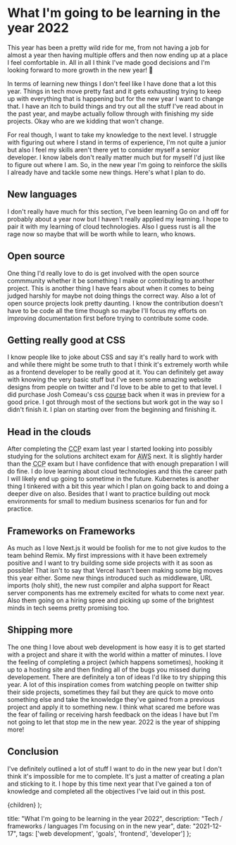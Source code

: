
# What I'm going to be learning in the year 2022

This year has been a pretty wild ride for me, from not having a job for almost a year then having multiple offers and then now ending up at a place I feel comfortable in. All in all I think I've made good decisions
and I'm looking forward to more growth in the new year! 🚀

In terms of learning new things I don't feel like I have done that a lot this year. Things in tech move pretty fast and it gets exhausting trying to keep up with everything that is happening
but for the new year I want to change that. I have an itch to build things and try out all the stuff I've read about in the past year, and maybe actually follow through with finishing my side projects. Okay
who are we kidding that won't change.

For real though, I want to take my knowledge to the next level. I struggle with figuring out where I stand in terms of experience, I'm not quite a junior but also I feel
my skills aren't there yet to consider myself a senior developer. I know labels don't really matter much but for myself I'd just like to figure out where I am. So, in the new year I'm going to reinforce
the skills I already have and tackle some new things. Here's what I plan to do.

## New languages

I don't really have much for this section, I've been learning Go on and off for probably about a year now but I haven't really applied my learning. I hope to pair it with my learning of cloud technologies. Also I guess rust is all the rage now so maybe that will be worth while to learn, who knows.

## Open source

One thing I'd really love to do is get involved with the open source commmunity whether it be something I make or contributing to another project. This is another thing I have fears about when it comes to being judged harshly for maybe not doing things the correct way. Also a lot of open source projects look pretty daunting.
I know the contribution doesn't have to be code all the time though so maybe I'll focus my efforts on improving documentation first before trying to contribute some code.

## Getting really good at CSS

I know people like to joke about CSS and say it's really hard to work with and while there might be some truth to that I think it's extremely worth while as a frontend developer to be really good at it. You
can definitely get away with knowing the very basic stuff but I've seen some amazing website designs from people on twitter and I'd love to be able to get to that level. I did purchase Josh Comeau's css <a href="https://css-for-js.dev/" target="_blank" rel="noopener noreferrer" aria-label="Visit CSS for JS devs, opens in a new tab">course</a> back
when it was in preview for a good price. I got through most of the sections but work got in the way so I didn't finish it. I plan on starting over from the beginning and finishing it.

## Head in the clouds

After completing the <abbr title="Certified Cloud Practitioner">CCP</abbr> exam last year I started looking into possibly studying for the solutions architect exam for <abbr title="Amazon Web Services">AWS</abbr> next. It is slightly harder than the <abbr title="Certified Cloud Practitioner">CCP</abbr> exam but I have confidence that
with enough preparation I will do fine. I do love learning about cloud technologies
and this the career path I will likely end up going to sometime in the future. Kubernetes
is another thing I tinkered with a bit this year which I plan on going back to and
doing a deeper dive on also. Besides that I want to practice building out mock environments
for small to medium business scenarios for fun and for practice.

## Frameworks on Frameworks

As much as I love Next.js it would be foolish for me to not give kudos to the team behind Remix. My first impressions with it have been extremely positive and I want to try building some side projects with
it as soon as possible! That isn't to say that Vercel hasn't been making some big moves this year either. Some new things introduced such as middleware, URL imports (holy shit), the new rust compiler and alpha support for React server components
has me extremely excited for whats to come next year. Also them going on a hiring spree and picking up some of the brightest minds in tech seems pretty promising too.

## Shipping more

The one thing I love about web development is how easy it is to get started with a project and share it with the world within a matter of minutes. I love the feeling of completing a project (which happens sometimes), hooking it up to a hosting site and then finding all of the bugs you missed during developement. There are
definitely a ton of ideas I'd like to try shipping this year. A lot of this inspiration comes from watching people on twitter ship their side projects, sometimes they fail but they are quick to move onto something else and take the knowledge they've gained from a previous project
and apply it to something new. I think what scared me before was the fear of failing or receiving harsh feedback on the ideas I have but I'm not going to let that stop me in the new year. 2022 is the year of shipping more!

## Conclusion

I've definitely outlined a lot of stuff I want to do in the new year but I don't think it's impossible for me to complete. It's just a matter of creating a plan and sticking to it. I hope by this time next year that I've gained a ton of knowledge and completed all the objectives I've laid out in this post.

  <BlogLayout meta={metadata}>{children}</BlogLayout>
);

  title: "What I'm going to be learning in the year 2022",
  description: "Tech / frameworks / languages I'm focusing on in the new year",
  date: "2021-12-17",
  tags: ['web development', 'goals', 'frontend', 'developer']
};
